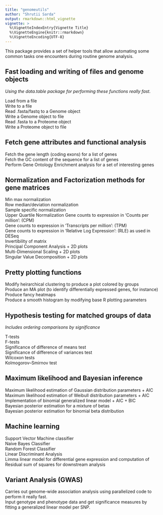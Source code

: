 ```yaml
---
title: "genomeutils"
author: "Shrutii Sarda"
output: rmarkdown::html_vignette
vignette: >
  %\VignetteIndexEntry{Vignette Title}
  %\VignetteEngine{knitr::rmarkdown}
  %\VignetteEncoding{UTF-8}
---
```


This package provides a set of helper tools that allow automating some common tasks one encounters during routine genome analysis.

## Fast loading and writing of files and genome objects
*Using the data.table package for performing these functions really fast.* 

Load from a file   
Write to a file   
Read .fasta/fastq to a Genome object      
Write a Genome object to file   
Read .fasta to a Proteome object   
Write a Proteome object to file      


## Fetch gene attributes and functional analysis
   
Fetch the gene length (coding exons) for a list of genes   
Fetch the GC content of the sequence for a list of genes      
Perform Gene Ontology Enrichment analysis for a set of interesting genes      
   

## Normalization and Factorization methods for gene matrices
   
Min max normalization   
Row median/deviation normalization   
Sample specific normalization  
Upper Quartile Normalization
Gene counts to expression in 'Counts per million': (CPM)  
Gene counts to expression in 'Transcripts per million': (TPM)  
Gene counts to expression in 'Relative Log Expression': (RLE) as used in DESeq     
Invertibility of matrix   
Principal Component Analysis + 2D plots      
Multi-Dimensional Scaling + 2D plots   
Singular Value Decomposition + 2D plots
    
       
## Pretty plotting functions

Modify heirarchical clustering to produce a plot colored by groups     
Produce an MA plot (to identify differentially expressed genes, for instance)   
Produce fancy heatmaps   
Produce a smooth histogram by modifying base R plotting parameters   
   
   
## Hypothesis testing for matched groups of data
*Includes ordering comparisons by significance*   

T-tests     
F-tests     
Significance of difference of means test      
Significance of difference of variances test  
Wilcoxon tests   
Kolmogorov–Smirnov test   


## Maximum likelihood and Bayesian inference

Maximum likelihood estimation of Gaussian distribution parameters + AIC   
Maximum likelihood estimation of Weibull distribution parameters + AIC   
Implementation of binomial generalized linear model + AIC + BIC      
Bayesian posterior estimation for a mixture of betas        
Bayesian posterior estimation for binomial beta distribution           
   
   
## Machine learning     

Support Vector Machine classifier   
Naive Bayes Classifier   
Random Forest Classifier   
Linear Discriminant Analysis   
Limma linear model for differential gene expression and computation of Residual sum of squares for downstream analysis      
   
   
## Variant Analysis (GWAS)   

Carries out genome-wide association analysis using parallelized code to perform it really fast.  
Input genotype and phenotype data and get significance measures by fitting a generalized linear model per SNP.      


